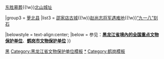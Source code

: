 {{Navbox
|name = 鹤岗市境内的黑龙江省文物保护单位
|title = [[鹤岗市各级文物保护单位列表|鹤岗市境内的黑龙江省文物保护单位]]
|titlestyle =
|image =
|style = text-align:left;
|groupstyle = width:7em;text-align:center;
|state = {{{state<includeonly>|collapsed</includeonly>}}}
|above =
|group1 = [[东山区 (鹤岗市)|东山区]]
|list1 = [[东山“万人坑”遗址]]

|group2 =[[绥滨县]] 
|list2 = [[同仁遗址]]{{!w}}[[东胜墓葬]]{{!w}}[[北山城址]]

|group3 = [[萝北县]]
|list3 = [[邵家店古城]]{{!w}}[[赵尚志将军遇难地]]{{!w}}[[“九一八”刻石]] 

|belowstyle = text-align:center;
|below = 参见：'''[[黑龙江全国重点文物保护单位列表|黑龙江省境內的全国重点文物保护单位]]'''、'''[[鹤岗市文物保护单位]]'''
}}<noinclude>
[[Category:省级文物保护单位模板|黑]]
[[Category:黑龙江省文物保护单位模板]]
[[Category:鹤岗文物保护单位|*]]
[[Category:鹤岗模板]]
</noinclude>